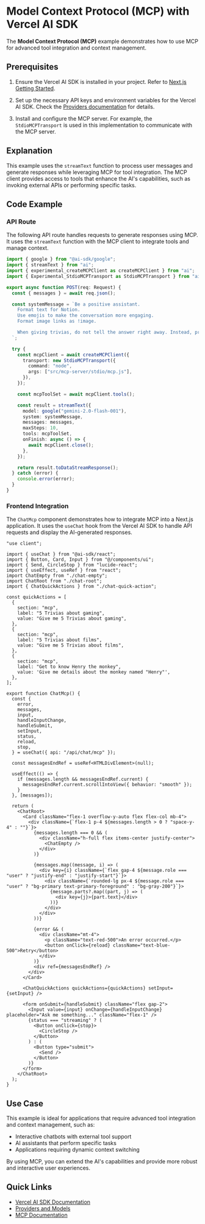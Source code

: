 # Model Context Protocol (MCP) with Vercel AI SDK

The **Model Context Protocol (MCP)** example demonstrates how to use MCP for advanced tool integration and context management.

## Prerequisites

1. Ensure the Vercel AI SDK is installed in your project. Refer to [Next.js Getting Started](https://sdk.vercel.ai/docs/getting-started/nextjs-app-router).

2. Set up the necessary API keys and environment variables for the Vercel AI SDK. Check the [Providers documentation](https://sdk.vercel.ai/docs/foundations/providers-and-models) for details.

3. Install and configure the MCP server. For example, the `StdioMCPTransport` is used in this implementation to communicate with the MCP server.

## Explanation

This example uses the `streamText` function to process user messages and generate responses while leveraging MCP for tool integration. The MCP client provides access to tools that enhance the AI's capabilities, such as invoking external APIs or performing specific tasks.

## Code Example

### API Route

The following API route handles requests to generate responses using MCP. It uses the `streamText` function with the MCP client to integrate tools and manage context.

```typescript
import { google } from "@ai-sdk/google";
import { streamText } from "ai";
import { experimental_createMCPClient as createMCPClient } from "ai";
import { Experimental_StdioMCPTransport as StdioMCPTransport } from "ai/mcp-stdio";

export async function POST(req: Request) {
  const { messages } = await req.json();

  const systemMessage = `Be a positive assistant.
    Format text for Notion.
    Use emojis to make the conversation more engaging.
    Format image links as !image.

    When giving trivias, do not tell the answer right away. Instead, provide the answer if the user asks for it.
  `;

  try {
    const mcpClient = await createMCPClient({
      transport: new StdioMCPTransport({
        command: "node",
        args: ["src/mcp-server/stdio/mcp.js"],
      }),
    });

    const mcpToolSet = await mcpClient.tools();

    const result = streamText({
      model: google("gemini-2.0-flash-001"),
      system: systemMessage,
      messages: messages,
      maxSteps: 10,
      tools: mcpToolSet,
      onFinish: async () => {
        await mcpClient.close();
      },
    });

    return result.toDataStreamResponse();
  } catch (error) {
    console.error(error);
  }
}
```

### Frontend Integration

The `ChatMcp` component demonstrates how to integrate MCP into a Next.js application. It uses the `useChat` hook from the Vercel AI SDK to handle API requests and display the AI-generated responses.

```tsx
"use client";

import { useChat } from "@ai-sdk/react";
import { Button, Card, Input } from "@/components/ui";
import { Send, CircleStop } from "lucide-react";
import { useEffect, useRef } from "react";
import ChatEmpty from "./chat-empty";
import ChatRoot from "./chat-root";
import { ChatQuickActions } from "./chat-quick-action";

const quickActions = [
  {
    section: "mcp",
    label: "5 Trivias about gaming",
    value: "Give me 5 Trivias about gaming",
  },
  {
    section: "mcp",
    label: "5 Trivias about films",
    value: "Give me 5 Trivias about films",
  },
  {
    section: "mcp",
    label: "Get to know Henry the monkey",
    value: 'Give me details about the monkey named "Henry"',
  },
];

export function ChatMcp() {
  const {
    error,
    messages,
    input,
    handleInputChange,
    handleSubmit,
    setInput,
    status,
    reload,
    stop,
  } = useChat({ api: "/api/chat/mcp" });

  const messagesEndRef = useRef<HTMLDivElement>(null);

  useEffect(() => {
    if (messages.length && messagesEndRef.current) {
      messagesEndRef.current.scrollIntoView({ behavior: "smooth" });
    }
  }, [messages]);

  return (
    <ChatRoot>
      <Card className="flex-1 overflow-y-auto flex flex-col mb-4">
        <div className={`flex-1 p-4 ${messages.length > 0 ? "space-y-4" : ""}`}>
          {messages.length === 0 && (
            <div className="h-full flex items-center justify-center">
              <ChatEmpty />
            </div>
          )}

          {messages.map((message, i) => (
            <div key={i} className={`flex gap-4 ${message.role === "user" ? "justify-end" : "justify-start"}`}>
              <div className={`rounded-lg px-4 ${message.role === "user" ? "bg-primary text-primary-foreground" : "bg-gray-200"}`}>
                {message.parts?.map((part, j) => (
                  <div key={j}>{part.text}</div>
                ))}
              </div>
            </div>
          ))}

          {error && (
            <div className="mt-4">
              <p className="text-red-500">An error occurred.</p>
              <button onClick={reload} className="text-blue-500">Retry</button>
            </div>
          )}
          <div ref={messagesEndRef} />
        </div>
      </Card>

      <ChatQuickActions quickActions={quickActions} setInput={setInput} />

      <form onSubmit={handleSubmit} className="flex gap-2">
        <Input value={input} onChange={handleInputChange} placeholder="Ask me something..." className="flex-1" />
        {status === "streaming" ? (
          <Button onClick={stop}>
            <CircleStop />
          </Button>
        ) : (
          <Button type="submit">
            <Send />
          </Button>
        )}
      </form>
    </ChatRoot>
  );
}
```

## Use Case

This example is ideal for applications that require advanced tool integration and context management, such as:

- Interactive chatbots with external tool support
- AI assistants that perform specific tasks
- Applications requiring dynamic context switching

By using MCP, you can extend the AI's capabilities and provide more robust and interactive user experiences.

## Quick Links

- [Vercel AI SDK Documentation](https://sdk.vercel.ai/docs)
- [Providers and Models](https://sdk.vercel.ai/docs/foundations/providers-and-models)
- [MCP Documentation](https://sdk.vercel.ai/docs/mcp)